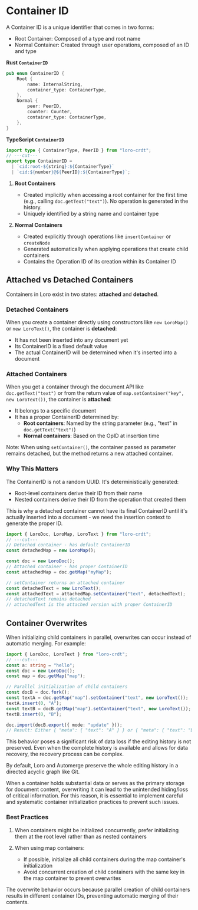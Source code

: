 # Container ID

A Container ID is a unique identifier that comes in two forms:

- Root Container: Composed of a type and root name
- Normal Container: Created through user operations, composed of an ID and type

**Rust `ContainerID`**

```rust
pub enum ContainerID {
    Root {
        name: InternalString,
        container_type: ContainerType,
    },
    Normal {
        peer: PeerID,
        counter: Counter,
        container_type: ContainerType,
    },
}
```

**TypeScript `ContainerID`**

```ts twoslash
import type { ContainerType, PeerID } from "loro-crdt";
// ---cut---
export type ContainerID =
  | `cid:root-${string}:${ContainerType}`
  | `cid:${number}@${PeerID}:${ContainerType}`;
```

1. **Root Containers**
   - Created implicitly when accessing a root container for the first time
     (e.g., calling `doc.getText("text")`). No operation is generated in the
     history.
   - Uniquely identified by a string name and container type

2. **Normal Containers**
   - Created explicitly through operations like `insertContainer` or
     `createNode`
   - Generated automatically when applying operations that create child
     containers
   - Contains the Operation ID of its creation within its Container ID

## Attached vs Detached Containers

Containers in Loro exist in two states: **attached** and **detached**.

### Detached Containers

When you create a container directly using constructors like `new LoroMap()` or `new LoroText()`, the container is **detached**:

- It has not been inserted into any document yet
- Its ContainerID is a fixed default value
- The actual ContainerID will be determined when it's inserted into a document

### Attached Containers  

When you get a container through the document API like `doc.getText("text")` or from the return value of `map.setContainer("key", new LoroText())`, the container is **attached**:

- It belongs to a specific document
- It has a proper ContainerID determined by:
  - **Root containers**: Named by the string parameter (e.g., "text" in `doc.getText("text")`)
  - **Normal containers**: Based on the OpID at insertion time

Note: When using `setContainer()`, the container passed as parameter remains detached, but the method returns a new attached container.

### Why This Matters

The ContainerID is not a random UUID. It's deterministically generated:
- Root-level containers derive their ID from their name
- Nested containers derive their ID from the operation that created them

This is why a detached container cannot have its final ContainerID until it's actually inserted into a document - we need the insertion context to generate the proper ID.

```ts twoslash
import { LoroDoc, LoroMap, LoroText } from "loro-crdt";
// ---cut---
// Detached container - has default ContainerID
const detachedMap = new LoroMap();

const doc = new LoroDoc();
// Attached container - has proper ContainerID
const attachedMap = doc.getMap("myMap");

// setContainer returns an attached container
const detachedText = new LoroText();
const attachedText = attachedMap.setContainer("text", detachedText);
// detachedText remains detached
// attachedText is the attached version with proper ContainerID
```

## Container Overwrites

When initializing child containers in parallel, overwrites can occur instead of
automatic merging. For example:

```ts twoslash
import { LoroDoc, LoroText } from "loro-crdt";
// ---cut---
const a: string = "hello";
const doc = new LoroDoc();
const map = doc.getMap("map");

// Parallel initialization of child containers
const docB = doc.fork();
const textA = doc.getMap("map").setContainer("text", new LoroText());
textA.insert(0, "A");
const textB = docB.getMap("map").setContainer("text", new LoroText());
textB.insert(0, "B");

doc.import(docB.export({ mode: "update" }));
// Result: Either { "meta": { "text": "A" } } or { "meta": { "text": "B" } }
```

This behavior poses a significant risk of data loss if the editing history is
not preserved. Even when the complete history is available and allows for data
recovery, the recovery process can be complex.

<aside>
By default, Loro and Automerge preserve the whole editing history in a directed
acyclic graph like Git.
</aside>

When a container holds substantial data or serves as the primary storage for
document content, overwriting it can lead to the unintended hiding/loss of
critical information. For this reason, it is essential to implement careful and
systematic container initialization practices to prevent such issues.

### Best Practices

1. When containers might be initialized concurrently, prefer initializing them
   at the root level rather than as nested containers

2. When using map containers:
   - If possible, initialize all child containers during the map container's
     initialization
   - Avoid concurrent creation of child containers with the same key in the map
     container to prevent overwrites

The overwrite behavior occurs because parallel creation of child containers
results in different container IDs, preventing automatic merging of their
contents.
